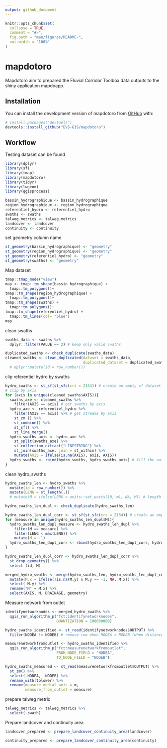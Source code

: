 ```yaml
---
output: github_document
---
```


<!-- README.md is generated from README.Rmd. Please edit that file -->

```r
knitr::opts_chunk$set(
  collapse = TRUE,
  comment = "#>",
  fig.path = "man/figures/README-",
  out.width = "100%"
)
```

# mapdotoro

<!-- badges: start -->
<!-- badges: end -->

Mapdotoro aim to prepared the Fluvial Corridor Toolbox data outputs to the shiny application mapdoapp.

## Installation

You can install the development version of mapdotoro from [GitHub](https://github.com/) with:

``` r
# install.packages("devtools")
devtools::install_github("EVS-GIS/mapdotoro")
```

## Workflow

Testing dataset can be found

```r
library(dplyr)
library(sf)
library(tmap)
library(mapdotoro)
library(tidyr)
library(lwgeom)
library(qgisprocess)

bassin_hydrographique <- bassin_hydrographique
region_hydrographique <- region_hydrographique
referentiel_hydro <- referentiel_hydro
swaths <- swaths
talweg_metrics <- talweg_metrics
landcover <- landcover
continuity <- continuity
```

set geometry column name
```r
st_geometry(bassin_hydrographique) <- "geometry"
st_geometry(region_hydrographique) <- "geometry"
st_geometry(referentiel_hydro) <- "geometry"
st_geometry(swaths) <- "geometry"
```


Map dataset
```r
tmap::tmap_mode("view")
map <- tmap::tm_shape(bassin_hydrographique) +
  tmap::tm_polygons()+
tmap::tm_shape(region_hydrographique) +
  tmap::tm_polygons()+
tmap::tm_shape(swaths) +
  tmap::tm_polygons()+
tmap::tm_shape(referentiel_hydro) +
  tmap::tm_lines(col= "blue")
map
```

clean swaths
```r
swaths_data <- swaths %>% 
  dplyr::filter(VALUE == 2) # keep only valid swaths

duplicated_swaths <- check_duplicate(swaths_data)
cleaned_swaths <- clean_duplicated(dataset = swaths_data,
                                   duplicated_dataset = duplicated_swaths)
  # dplyr::mutate(id = row_number())
```

clip referentiel hydro by swaths
```r
hydro_swaths <- st_sf(st_sfc(crs = 2154)) # create an empty sf dataset
# clip by axis
for (axis in unique(cleaned_swaths$AXIS)){
  swaths_axe <- cleaned_swaths %>%
    filter(AXIS == axis) # get swaths by axis
  hydro_axe <- referentiel_hydro %>%
    filter(AXIS == axis) %>% # get streams by axis
    st_zm () %>% 
    st_combine() %>% 
    st_sf() %>% 
    st_line_merge()
  hydro_swaths_axis <- hydro_axe %>% 
    st_split(swaths_axe) %>%
    st_collection_extract("LINESTRING") %>%
    st_join(swaths_axe, join = st_within) %>% 
    mutate(AXIS = ifelse(is.na(AXIS), axis, AXIS))
  hydro_swaths <- rbind(hydro_swaths, hydro_swaths_axis) # fill the output dataset by axis
}

```

clean hydro_swaths
```r
hydro_swaths_len <- hydro_swaths %>%
  mutate(id = row_number()) %>% 
  mutate(LENG = st_length(.))
  # mutate(M = ifelse(LENG < units::set_units(10, m), NA, M)) # length is unit object

hydro_swaths_len_dupl <- check_duplicate(hydro_swaths_len)

hydro_swaths_len_dupl_corr <- st_sf(st_sfc(crs = 2154)) # create an empty sf dataset
for (measure in unique(hydro_swaths_len_dupl$M)){
  hydro_swaths_len_dupl_measure <- hydro_swaths_len_dupl %>% 
    filter(M == measure) %>% 
    filter(LENG < max(LENG)) %>% 
    mutate(M = -1)
  hydro_swaths_len_dupl_corr <- rbind(hydro_swaths_len_dupl_corr, hydro_swaths_len_dupl_measure)
}

hydro_swaths_len_dupl_corr <- hydro_swaths_len_dupl_corr %>%
  st_drop_geometry() %>% 
  select (id, M)

merged_hydro_swaths <- merge(hydro_swaths_len, hydro_swaths_len_dupl_corr, by = "id", all.x = TRUE) %>% 
  mutate(M.x = ifelse(!is.na(M.y) & M.y == -1, NA, M.x)) %>% 
  select(-M.y) %>% 
  rename("M" = M.x) %>% 
  select(AXIS, M, DRAINAGE, geometry)
```

Measure network from outlet
```r
identifynetworknodes <- merged_hydro_swaths %>% 
  qgis_run_algorithm_p("fct:identifynetworknodes",
                       QUANTIZATION = 100000000)

hydro_swaths_identified <- st_read(identifynetworknodes$OUTPUT) %>% 
  filter(NODEA != NODEB) # remove row when NODEA = NODEB (when distance is too short the node id is the same)

measurenetworkfromoutlet <- hydro_swaths_identified %>% 
  qgis_run_algorithm_p("fct:measurenetworkfromoutlet",
                       FROM_NODE_FIELD = "NODEA",
                       TO_NODE_FIELD = "NODEB")

hydro_swaths_measured <- st_read(measurenetworkfromoutlet$OUTPUT) %>% 
  st_zm() %>% 
  select(-NODEA, -NODEB) %>% 
  rename_with(tolower) %>% 
  rename(measure_medial_axis = m,
         measure_from_outlet = measure)

```
prepare talweg metric
```r
talweg_metrics <- talweg_metrics %>% 
  select(-swath)
```

Prepare landcover and continuity area
```r
landcover_prepared <- prepare_landcover_continuity_area(landcover)

continuity_prepared <- prepare_landcover_continuity_area(continuity)
```












